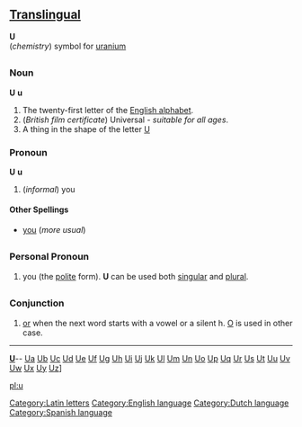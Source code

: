 [[Category:Latin letters]]
==[[Translingual]]==
'''U'''<br>(''chemistry'') symbol for [[uranium]]
=={{en}}==
[[Category:English language]]
===Noun===
'''U''' '''u'''

#The twenty-first letter of the [[Appendix:English alphabet|English alphabet]].
#(''British film certificate'') Universal - ''suitable for all ages''.
#A thing in the shape of the letter [[U]]
===Pronoun===
'''U''' '''u'''

#(''informal'') you
====Other Spellings====
*[[you]] (''more usual'')
=={{nl}}==
[[Category:Dutch language]]
===Personal Pronoun===

# you (the [[polite]] form). '''U''' can be used both [[singular]] and [[plural]].
=={{es}}==
[[Category:Spanish language]]
===Conjunction===
# [[or]] when the next word starts with a vowel or a silent h. [[O]] is used in other case.
----
{{indexletters1}}  '''[http://wiktionary.org/w/wiki.phtml?title=Special:Allpages&from=U U] '''-- [http://wiktionary.org/w/wiki.phtml?title=Special:Allpages&from=Ua Ua] [http://wiktionary.org/w/wiki.phtml?title=Special:Allpages&from=Ub Ub] [http://wiktionary.org/w/wiki.phtml?title=Special:Allpages&from=Uc Uc] [http://wiktionary.org/w/wiki.phtml?title=Special:Allpages&from=Ud Ud] [http://wiktionary.org/w/wiki.phtml?title=Special:Allpages&from=Ue Ue] [http://wiktionary.org/w/wiki.phtml?title=Special:Allpages&from=Uf Uf] [http://wiktionary.org/w/wiki.phtml?title=Special:Allpages&from=Ug Ug] [http://wiktionary.org/w/wiki.phtml?title=Special:Allpages&from=Uh Uh] [http://wiktionary.org/w/wiki.phtml?title=Special:Allpages&from=Ui Ui] [http://wiktionary.org/w/wiki.phtml?title=Special:Allpages&from=Uj Uj] [http://wiktionary.org/w/wiki.phtml?title=Special:Allpages&from=Uk Uk] [http://wiktionary.org/w/wiki.phtml?title=Special:Allpages&from=Ul Ul] [http://wiktionary.org/w/wiki.phtml?title=Special:Allpages&from=Um Um] [http://wiktionary.org/w/wiki.phtml?title=Special:Allpages&from=Un Un] [http://wiktionary.org/w/wiki.phtml?title=Special:Allpages&from=Uo Uo] [http://wiktionary.org/w/wiki.phtml?title=Special:Allpages&from=Up Up] [http://wiktionary.org/w/wiki.phtml?title=Special:Allpages&from=Uq Uq] [http://wiktionary.org/w/wiki.phtml?title=Special:Allpages&from=Ur Ur] [http://wiktionary.org/w/wiki.phtml?title=Special:Allpages&from=Us Us] [http://wiktionary.org/w/wiki.phtml?title=Special:Allpages&from=Ut Ut] [http://wiktionary.org/w/wiki.phtml?title=Special:Allpages&from=Uu Uu] [http://wiktionary.org/w/wiki.phtml?title=Special:Allpages&from=Uv Uv] [http://wiktionary.org/w/wiki.phtml?title=Special:Allpages&from=Uw Uw] [http://wiktionary.org/w/wiki.phtml?title=Special:Allpages&from=Ux Ux] [http://wiktionary.org/w/wiki.phtml?title=Special:Allpages&from=Uy Uy] [http://wiktionary.org/w/wiki.phtml?title=Special:Allpages&from=Uz Uz]]<br>
{{indexletters2}}

[[pl:u]]